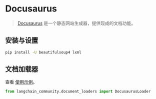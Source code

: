 # Docusaurus

>[Docusaurus](https://docusaurus.io/) 是一个静态网站生成器，提供现成的文档功能。

## 安装与设置


```bash
pip install -U beautifulsoup4 lxml
```

## 文档加载器

查看 [使用示例](/docs/integrations/document_loaders/docusaurus)。

```python
from langchain_community.document_loaders import DocusaurusLoader
```